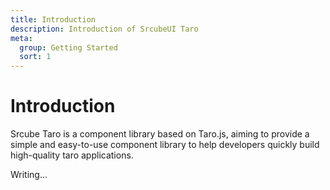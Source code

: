 ```yaml
---
title: Introduction
description: Introduction of SrcubeUI Taro
meta:
  group: Getting Started
  sort: 1
---
```


# Introduction

Srcube Taro is a component library based on Taro.js, aiming to provide a simple and easy-to-use component library to help developers quickly build high-quality taro applications.

Writing...